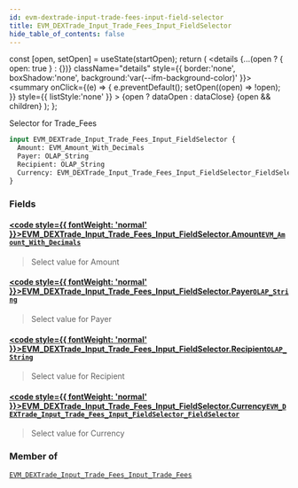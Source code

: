 ```yaml
---
id: evm-dextrade-input-trade-fees-input-field-selector
title: EVM_DEXTrade_Input_Trade_Fees_Input_FieldSelector
hide_table_of_contents: false
---
```







  const [open, setOpen] = useState(startOpen);
  return (
    <details {...(open ? { open: true } : {})} className="details" style={{ border:'none', boxShadow:'none', background:'var(--ifm-background-color)' }}>
      <summary
        onClick={(e) => {
          e.preventDefault();
          setOpen((open) => !open);
        }}
        style={{ listStyle:'none' }}
      >
      {open ? dataOpen : dataClose}
      </summary>
      {open && children}
    </details>
  );
};








Selector for Trade_Fees


```graphql
input EVM_DEXTrade_Input_Trade_Fees_Input_FieldSelector {
  Amount: EVM_Amount_With_Decimals
  Payer: OLAP_String
  Recipient: OLAP_String
  Currency: EVM_DEXTrade_Input_Trade_Fees_Input_FieldSelector_FieldSelector
}
```




### Fields

#### [<code style={{ fontWeight: 'normal' }}>EVM_DEXTrade_Input_Trade_Fees_Input_FieldSelector.<b>Amount</b></code>](#)<Bullet />[`EVM_Amount_With_Decimals`](/docs/graphql-reference/inputs/evm-amount-with-decimals) <Badge class="badge badge--secondary" text="input"/> 
> 
> 
> Select value for Amount
> 

#### [<code style={{ fontWeight: 'normal' }}>EVM_DEXTrade_Input_Trade_Fees_Input_FieldSelector.<b>Payer</b></code>](#)<Bullet />[`OLAP_String`](/docs/graphql-reference/inputs/olap-string) <Badge class="badge badge--secondary" text="input"/> 
> 
> 
> Select value for Payer
> 

#### [<code style={{ fontWeight: 'normal' }}>EVM_DEXTrade_Input_Trade_Fees_Input_FieldSelector.<b>Recipient</b></code>](#)<Bullet />[`OLAP_String`](/docs/graphql-reference/inputs/olap-string) <Badge class="badge badge--secondary" text="input"/> 
> 
> 
> Select value for Recipient
> 

#### [<code style={{ fontWeight: 'normal' }}>EVM_DEXTrade_Input_Trade_Fees_Input_FieldSelector.<b>Currency</b></code>](#)<Bullet />[`EVM_DEXTrade_Input_Trade_Fees_Input_FieldSelector_FieldSelector`](/docs/graphql-reference/inputs/evm-dextrade-input-trade-fees-input-field-selector-field-selector) <Badge class="badge badge--secondary" text="input"/> 
> 
> 
> Select value for Currency
> 



### Member of

[`EVM_DEXTrade_Input_Trade_Fees_Input_Trade_Fees`](/docs/graphql-reference/inputs/evm-dextrade-input-trade-fees-input-trade-fees)  <Badge class="badge badge--secondary" text="input"/>

